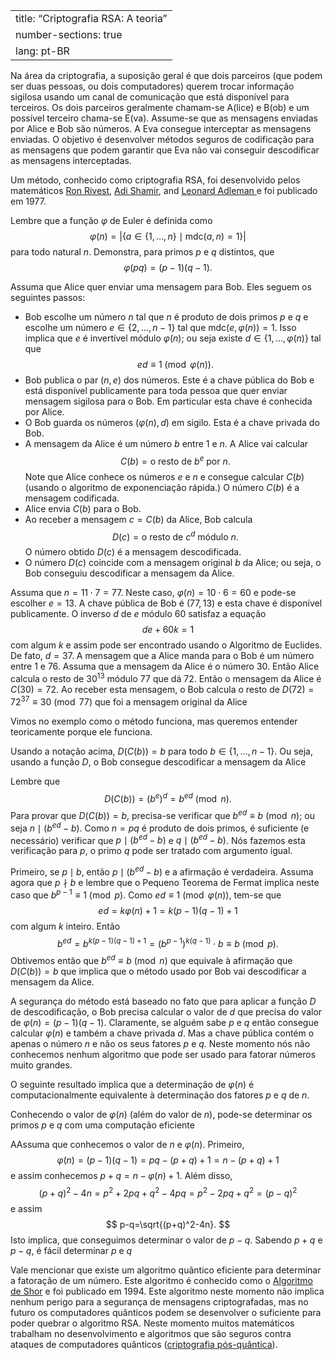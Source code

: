 
---
title: "Criptografia RSA: A teoria"
number-sections: true
lang: pt-BR
---

Na área da criptografia, a suposição geral é que dois parceiros (que podem ser duas pessoas, ou dois computadores) querem trocar informação sigilosa usando um canal de comunicação que está disponível para terceiros. Os dois parceiros geralmente chamam-se A(lice) e B(ob) e um possível terceiro chama-se E(va). Assume-se que as mensagens enviadas por Alice e Bob são números. A Eva consegue interceptar as mensagens enviadas. O objetivo é desenvolver métodos seguros de codificação para as mensagens que podem garantir que Eva não vai conseguir descodificar as mensagens interceptadas.

Um método, conhecido como criptografia RSA, foi desenvolvido pelos matemáticos  <a title="Ron Rivest" href="https://en.wikipedia.org/wiki/Ron_Rivest">Ron Rivest</a>, <a title="Adi Shamir" href="https://en.wikipedia.org/wiki/Adi_Shamir">Adi Shamir</a>, and <a title="Leonard Adleman" href="https://en.wikipedia.org/wiki/Leonard_Adleman">Leonard Adleman </a>e foi publicado em 1977.

:::{#exr-}
Lembre que a função $\varphi$ de Euler é definida como
$$
\varphi(n)=|\{a\in\{1,\ldots,n\}\mid \mbox{mdc}(a,n)=1\}|
$$
para todo natural $n$. Demonstra, para primos $p$ e $q$ distintos, que
$$
\varphi(pq)=(p-1)(q-1).
$$
:::

Assuma que Alice quer enviar uma mensagem para Bob. Eles seguem os seguintes passos:


-  Bob escolhe um número $n$ tal que $n$ é produto de dois primos $p$ e $q$ e escolhe um número $e\in\{2,\ldots,n-1\}$ tal que $\mbox{mdc}(e,\varphi(n))=1$. Isso implica que $e$ é invertível módulo $\varphi(n)$; ou seja existe $d\in\{1,\ldots,\varphi(n)\}$ tal que
$$
ed\equiv 1\pmod{\varphi(n)}.
$$
-  Bob publica o par $(n,e)$ dos números. Este é a chave pública do Bob e está disponível publicamente para toda pessoa que quer enviar mensagem sigilosa para o Bob. Em particular esta chave é conhecida por Alice.
-  O Bob guarda os números $(\varphi(n),d)$ em sigilo. Esta é a chave privada do Bob.
-  A mensagem da Alice é um número $b$ entre $1$ e $n$. A Alice vai calcular
$$
C(b)=\mbox{o resto de $b^e$ por $n$}.
$$
Note que Alice conhece os números $e$ e $n$ e consegue calcular $C(b)$ (usando o algoritmo de exponenciação rápida.) O número $C(b)$ é a mensagem codificada.
-  Alice envia $C(b)$ para o Bob.
-  Ao receber a mensagem $c=C(b)$ da Alice, Bob calcula
$$
D( c)=\mbox{o resto de $c^d$ módulo $n$}.
$$
O número obtido $D(c)$ é a mensagem descodificada.
-  O número $D(c)$ coincide com a mensagem original $b$ da Alice; ou seja, o Bob conseguiu descodificar a mensagem da Alice.


:::{#exm-}
Assuma que $n=11\cdot 7=77$. Neste caso, $\varphi(n)=10\cdot 6=60$ e pode-se escolher $e=13$. A chave pública de Bob é $(77,13)$ e esta chave é disponível publicamente. O inverso $d$ de $e$ módulo 60 satisfaz a equação
$$
de+60k=1
$$
com algum $k$ e assim pode ser encontrado usando o Algoritmo de Euclides. De fato, $d=37$.  A mensagem que a Alice manda para o Bob é um número entre $1$ e $76$. Assuma que a mensagem da Alice é o número 30. Então Alice calcula o resto de $30^{13}$ módulo $77$ que dá $72$. Então o mensagem da Alice é $C(30)=72$. Ao receber esta mensagem, o Bob calcula  o resto de $D(72)=72^{37}\equiv 30\pmod{77}$ que foi a mensagem original da Alice
:::

Vimos no exemplo como o método funciona, mas queremos entender teoricamente porque ele funciona.

:::{#thm-}
Usando a notação acima, $D(C(b))=b$ para todo $b\in\{1,\ldots,n-1\}$. Ou seja, usando a função $D$, o Bob consegue descodificar a mensagem da Alice
:::


:::{.proof}
Lembre que
$$
D(C(b))=(b^e)^d=b^{ed}\pmod n.
$$
Para provar que $D(C(b))=b$, precisa-se verificar que $b^{ed}\equiv b\pmod n$; ou seja $n\mid (b^{ed}-b)$. Como $n=pq$ é produto de dois primos, é suficiente (e necessário) verificar que $p\mid (b^{ed}-b)$ e $q\mid (b^{ed}-b)$. Nós fazemos esta verificação para $p$, o primo $q$ pode ser tratado com argumento igual.

Primeiro, se $p\mid b$, então $p\mid (b^{ed}-b)$ e a afirmação é verdadeira. Assuma agora que $p\nmid b$ e lembre que o Pequeno Teorema de Fermat implica neste caso que $b^{p-1}\equiv 1\pmod p$. Como $ed\equiv 1\pmod{\varphi(n)}$, tem-se que
$$
ed=k\varphi(n)+1=k(p-1)(q-1)+1
$$
com algum $k$ inteiro.  Então
$$
b^{ed}=b^{k(p-1)(q-1)+1}=(b^{p-1})^{k(q-1)}\cdot b\equiv b\pmod p.
$$
Obtivemos então que $b^{ed}\equiv b\pmod n$ que equivale à afirmação que $D(C(b))=b$ que implica que o método usado por Bob vai descodificar a mensagem da Alice.

:::

A segurança do método está baseado no fato que para aplicar a função $D$ de descodificação, o Bob precisa calcular o valor de $d$ que precisa do valor de $\varphi(n)=(p-1)(q-1)$. Claramente, se alguém sabe $p$ e $q$ então consegue calcular $\varphi(n)$ e também a chave privada $d$. Mas a chave pública contém o apenas o número $n$ e não os seus fatores $p$ e $q$. Neste momento nós não conhecemos nenhum algoritmo que pode ser usado para fatorar números muito grandes.

O seguinte resultado implica que a determinação de $\varphi(n)$ é computacionalmente equivalente à determinação dos fatores $p$ e $q$ de $n$.

:::{#lem-}
Conhecendo o valor de $\varphi(n)$ (além do valor de $n$), pode-se determinar os primos $p$ e $q$ com uma computação eficiente
:::


:::{.proof}
AAssuma que conhecemos o valor de $n$ e $\varphi(n)$. Primeiro,
$$
\varphi(n)=(p-1)(q-1)=pq-(p+q)+1=n-(p+q)+1
$$
e assim conhecemos $p+q=n-\varphi(n)+1$. Além disso,
$$
(p+q)^2-4n=p^2+2pq+q^2-4pq=p^2-2pq+q^2=(p-q)^2
$$
e assim
$$
p-q=\sqrt{(p+q)^2-4n}.
$$
Isto implica, que conseguimos determinar o valor de $p-q$. Sabendo $p+q$ e $p-q$, é fácil determinar $p$ e $q$
:::

Vale mencionar que existe um algoritmo quântico eficiente para determinar a fatoração de um número. Este algoritmo é conhecido como o <a href="https://pt.wikipedia.org/wiki/Algoritmo_de_Shor">Algoritmo de Shor</a> e foi publicado em 1994. Este algoritmo neste momento não implica nenhum perigo para a segurança de mensagens criptografadas, mas no futuro os computadores quânticos podem se desenvolver o suficiente para poder quebrar o algoritmo RSA. Neste momento muitos matemáticos trabalham no desenvolvimento e algoritmos que são seguros contra ataques de computadores quânticos (<a href="https://pt.wikipedia.org/wiki/Criptografia_p%C3%B3s-qu%C3%A2ntica">criptografia pós-quântica</a>).
